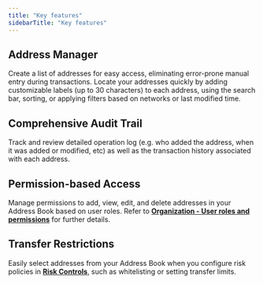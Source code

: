 ```yaml
---
title: "Key features"
sidebarTitle: "Key features"
---
```


## Address Manager
Create a list of addresses for easy access, eliminating error-prone manual entry during transactions. Locate your addresses quickly by adding customizable labels (up to 30 characters) to each address, using the search bar, sorting, or applying filters based on networks or last modified time.

## Comprehensive Audit Trail
Track and review detailed operation log (e.g. who added the address, when it was added or modified, etc) as well as the transaction history associated with each address.

## Permission-based Access
Manage permissions to add, view, edit, and delete addresses in your Address Book based on user roles. Refer to [**Organization - User roles and permissions**](/en/portal/organization/roles-and-permissions) for further details.

## Transfer Restrictions
Easily select addresses from your Address Book when you configure risk policies in [**Risk Controls**](/en/portal/risk-controls/introduction), such as whitelisting or setting transfer limits.